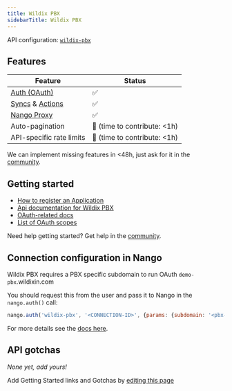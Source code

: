 ```yaml
---
title: Wildix PBX
sidebarTitle: Wildix PBX
---
```


API configuration: [`wildix-pbx`](https://nango.dev/providers.yaml)

## Features

| Feature                                                                          | Status                          |
| -------------------------------------------------------------------------------- | ------------------------------- |
| [Auth (OAuth)](/guides/oauth)                                                      | ✅                              |
| [Syncs](/guides/sync) & [Actions](/guides/actions)                                                              | ✅                              |
| [Nango Proxy](/guides/proxy)                          | ✅   |
| Auto-pagination                     | 🚫 (time to contribute: &lt;1h) |
| API-specific rate limits | 🚫 (time to contribute: &lt;1h) |

<Tip>We can implement missing features in &lt;48h, just ask for it in the [community](https://nango.dev/slack).</Tip>
## Getting started

-   [How to register an Application](https://wildix.atlassian.net/wiki/x/3B-OAQ)
-   [Api documentation for Wildix PBX](https://docs.wildix.com/wms/index.html)
-   [OAuth-related docs](https://docs.wildix.com/wms/index.html#section/Authentication)
-   [List of OAuth scopes](https://docs.wildix.com/wms/index.html#section/Authentication)

<Tip>Need help getting started? Get help in the [community](https://nango.dev/slack).</Tip>

## Connection configuration in Nango

Wildix PBX requires a PBX specific subdomain to run OAuth `demo-pbx`.wildixin.com

You should request this from the user and pass it to Nango in the `nango.auth()` call:

```js
nango.auth('wildix-pbx', '<CONNECTION-ID>', {params: {subdomain: '<pbx-subdomain>'}});
```

For more details see the [docs here](/guides/oauth#connection-configuration).

## API gotchas

_None yet, add yours!_

<Note>Add Getting Started links and Gotchas by [editing this page](https://github.com/nangohq/nango/tree/master/docs-v2/integrations/all/wildix.mdx)</Note>
